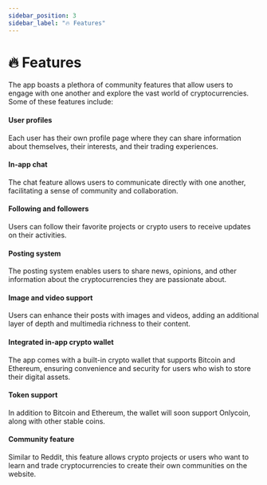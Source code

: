 ```yaml
---
sidebar_position: 3
sidebar_label: "️🔥 Features"
---
```


# ️‍🔥 Features

The app boasts a plethora of community features that allow users to engage with one another and explore the vast world of cryptocurrencies. Some of these features include:

#### User profiles

Each user has their own profile page where they can share information about themselves, their interests, and their trading experiences.

#### In-app chat

The chat feature allows users to communicate directly with one another, facilitating a sense of community and collaboration.

#### Following and followers

Users can follow their favorite projects or crypto users to receive updates on their activities.

#### Posting system

The posting system enables users to share news, opinions, and other information about the cryptocurrencies they are passionate about.

#### Image and video support

Users can enhance their posts with images and videos, adding an additional layer of depth and multimedia richness to their content.

#### Integrated in-app crypto wallet

The app comes with a built-in crypto wallet that supports Bitcoin and Ethereum, ensuring convenience and security for users who wish to store their digital assets.

#### Token support

In addition to Bitcoin and Ethereum, the wallet will soon support Onlycoin, along with other stable coins.

#### Community feature

Similar to Reddit, this feature allows crypto projects or users who want to learn and trade cryptocurrencies to create their own communities on the website.
